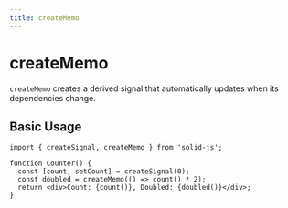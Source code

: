 ```yaml
---
title: createMemo
---
```


# createMemo

`createMemo` creates a derived signal that automatically updates when its dependencies change.

## Basic Usage

```tsx
import { createSignal, createMemo } from 'solid-js';

function Counter() {
  const [count, setCount] = createSignal(0);
  const doubled = createMemo(() => count() * 2);
  return <div>Count: {count()}, Doubled: {doubled()}</div>;
}
```